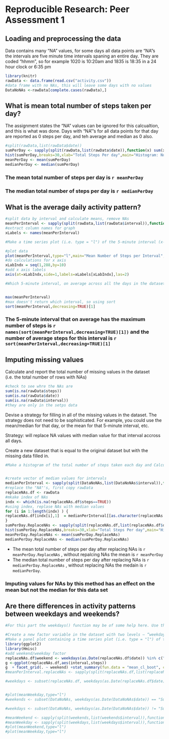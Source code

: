 # Reproducible Research: Peer Assessment 1


## Loading and preprocessing the data
Data contains many "NA" values, for some days all data points are "NA"s  
the intervals are five minute time intervals spaning an entire day.  They are coded "hhmm", so for example  1020 is 10:20am and 1835 is 18:35 in a 24 hour clock or 6:35 pm
```r
library(knitr)
rawData <- data.frame(read.csv("activity.csv"))
#data frame with no NAs, this will leave some days with no values
DataNoNAs <-rawData[complete.cases(rawData),]
```


## What is mean total number of steps taken per day?
The assignment states the "NA" values can be ignored for this calcualtion, and this is what was done.  Days with "NA"'s for all data points for that day are reported as 0 steps per day, and teh average and median as 0 also.


```r

#split(rawData,list(rawData$date))
sumPerDay <- sapply(split(rawData,list(rawData$date)),function(x) sum(x$steps,na.rm=TRUE) )
hist(sumPerDay,breaks=30,xlab="Total Steps Per day",main="Histogram: Number of Steps per Day, 2012-10-01 through 2012-11-30" )
meanPerDay <- mean(sumPerDay)
medianPerDay <- median(sumPerDay)

```
### The mean total number of steps per day is `r meanPerDay `
### The median total number of steps per day is `r medianPerDay `

## What is the average daily activity pattern?



```r
#split data by interval and calculate means, remove NAs
meanPerInterval <- sapply(split(rawData,list(rawData$interval)),function(x) mean(x$steps,na.rm=TRUE) )
#extract column names for graph
xLabels <- names(meanPerInterval)

#Make a time series plot (i.e. type = "l") of the 5-minute interval (x-axis) and the average number of steps taken, averaged across all days (y-axis)

#plot data
plot(meanPerInterval,type="l",main="Mean Number of Steps per Interval",xlab="Interval",ylab="Mean Number of Steps", xaxt="n")
#do calculations for x axis
xLabIndx = seq(1,288,by=10)
#add x axis labels 
axis(at=xLabIndx,side=1,labels=xLabels[xLabIndx],las=2)

#Which 5-minute interval, on average across all the days in the dataset, contains the maximum number of steps?


max(meanPerInterval)
#max doesn't return which interval, so using sort
sort(meanPerInterval,decreasing=TRUE)[1]

```

### The 5-minute interval that on average has the maximum number of steps is `r names(sort(meanPerInterval,decreasing=TRUE)[1]) ` and the number of average steps for this interval is `r sort(meanPerInterval,decreasing=TRUE)[1] ` 



## Imputing missing values

Calculate and report the total number of missing values in the dataset (i.e. the total number of rows with NAs)

```r

#check to see whre the NAs are
sum(is.na(rawData$steps))
sum(is.na(rawData$date))
sum(is.na(rawData$interval))
#they are only in the setps data


```


Devise a strategy for filling in all of the missing values in the dataset. The strategy does not need to be sophisticated. For example, you could use the mean/median for that day, or the mean for that 5-minute interval, etc.

Strategy:  will replace NA values with median value for that interval accross all days. 

Create a new dataset that is equal to the original dataset but with the missing data filled in.

```r

#Make a histogram of the total number of steps taken each day and Calculate and report the mean and median total number of steps taken per day. Do these values differ from the estimates from the first part of the assignment? What is the impact of imputing missing data on the estimates of the total daily number of steps?


#create vector of median values for intervals
medianPerInterval <- sapply(split(DataNoNAs,list(DataNoNAs$interval)),function(x) median(x$steps,na.rm=TRUE) )
#replace the "NA"'s, first copy rawData
replaceNAs.df <- rawData
#mkake index of NAs
indx <- which(is.na(replaceNAs.df$steps==TRUE))
#using index, replase NAs with median values
for (i in 1:length(indx) ) {
replaceNAs.df[indx[i],1]  = medianPerInterval[[as.character(replaceNAs.df[indx[i],3])]]
}
sumPerDay.ReplaceNAs <- sapply(split(replaceNAs.df,list(replaceNAs.df$date)),function(x) sum(x$steps,na.rm=TRUE) )
hist(sumPerDay.ReplaceNAs,breaks=30,xlab="Total Steps Per day",main="Histogram: Number of Steps per Day, 2012-10-01 through 2012-11-30" )
meanPerDay.ReplaceNAs <- mean(sumPerDay.ReplaceNAs)
medianPerDay.ReplaceNAs <- median(sumPerDay.ReplaceNAs)
```

- The mean total number of steps per day after replacing NAs is `r meanPerDay.ReplaceNAs ` , without repalcing NAs the mean is `r meanPerDay `  
- The median total number of steps per day after replacing NAs is `r medianPerDay.ReplaceNAs ` , without replacing NAs the medain is `r medianPerDay `.  


### Imputing values for NAs by this method has an effect on the mean but not the median for this data set





## Are there differences in activity patterns between weekdays and weekends?
```r

#For this part the weekdays() function may be of some help here. Use the dataset with the filled-in missing values for this part.

#Create a new factor variable in the dataset with two levels – “weekday” and “weekend” indicating whether a given date is a weekday or weekend day.
#Make a panel plot containing a time series plot (i.e. type = "l") of the 5-minute interval (x-axis) and the average number of steps taken, averaged across all weekday days or weekend days (y-axis). The plot should look something like the following, which was creating using simulated data:
library(ggplot2)
library(Hmisc)
#add weekend/weekday factor
replaceNAs.df$weekend <- weekdays(as.Date(replaceNAs.df$date)) %in% c("Sunday","Saturday")
g <-ggplot(replaceNAs.df,aes(interval,steps))
g  + facet_grid(. ~ weekend) +stat_summary(fun.data = "mean_cl_boot", colour = "red")
#meanPerInterval.replaceNAs <- sapply(split(replaceNAs.df,list(replaceNAs.df$interval)),function(x) mean(x$steps,na.rm=TRUE) )

#weekdays <- subset(replaceNAs.df, weekdays(as.Date(replaceNAs.df$date)) != "Sunday" & weekdays(as.Date(replaceNAs.df$date)) != "Saturday")


#plot(meanWeekday,type="l")
#weekends <- subset(DataNoNAs, weekdays(as.Date(DataNoNAs$date)) == "Sunday" | weekdays(as.Date(DataNoNAs$date)) == "Saturday")

#weekdays <- subset(DataNoNAs, weekdays(as.Date(DataNoNAs$date)) != "Sunday" & weekdays(as.Date(r$date)) != "Saturday")

#meanWeekend <- sapply(split(weekends,list(weekends$interval)),function(x) mean(x$steps,na.rm=TRUE) )
#meanWeekday <- sapply(split(weekdays,list(weekdays$interval)),function(x) mean(x$steps,na.rm=TRUE) )
#plot(meanWeekend,type="l")
#plot(meanWeekday,type="l")


```